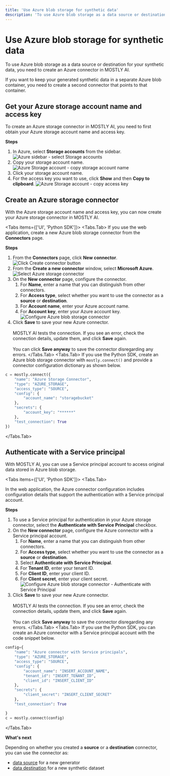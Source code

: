 ```yaml
---
title: 'Use Azure blob storage for synthetic data'
description: 'To use Azure blob storage as a data source or destination for your synthetic data, you need to create an Azure connector in MOSTLY AI.'
---
```



# Use Azure blob storage for synthetic data

To use Azure blob storage as a data source or destination for your synthetic data, you need to create an Azure connector in MOSTLY AI.

If you want to keep your generated synthetic data in a separate Azure blob container, you need to create a second connector that points to that container.

## Get your Azure storage account name and access key

To create an Azure storage connector in MOSTLY AI, you need to first obtain your Azure storage account name and access key.

**Steps**

1. In Azure, select **Storage accounts** from the sidebar.
   <Image src="/docimages/connectors/azure/prereq-01-azure-sidebar-storage-accounts.webp" alt="Azure sidebar - select Storage accounts" width={175} height={500} />
2. Copy your storage account name.
   <Image src="/docimages/connectors/azure/prereq-02-azure-storage-account-name.webp" alt="Azure Storage account - copy storage account name" width={350} height={500} />
3. Click your storage account name.
4. For the access key you want to use, click **Show** and then **Copy to clipboard**.
   <Image src="/docimages/connectors/azure/prereq-03-azure-storage-account-copy-access-key.webp" alt="Azure Storage account - copy access key" width={800} height={500} />

## Create an Azure storage connector

With the Azure storage account name and access key, you can now create your Azure storage connector in MOSTLY AI.

<Tabs items={['UI', 'Python SDK']}>
<Tabs.Tab>
If you use the web application, create a new Azure blob storage connector from the **Connectors** page.

**Steps**

1. From the **Connectors** page, click **New connector**.
   <Image src="/docimages/connectors/create-connector-01-click.webp" alt="Click Create connector button" width={800} height={500} />
2. From the **Create a new connector** window, select **Microsoft Azure**.
   <Image src="/docimages/connectors/azure/create-connector-02-select-azure.webp" alt="Select Azure storage connector" width={800} height={500} />
3. On the **New connector** page, configure the connector.
   1. For **Name**, enter a name that you can distinguish from other connectors.
   2. For **Access type**, select whether you want to use the connector as a **source** or **destination**.
   3. For **Account name**, enter your Azure account name.
   4. For **Account key**, enter your Azure account key.
      <Image src="/docimages/connectors/azure/create-connector-03-configure-azure.webp" alt="Configure Azure blob storage connector" width={350} height={500} />
4. Click **Save** to save your new Azure connector.<br /><br />
   MOSTLY AI tests the connection. If you see an error, check the connection details, update them, and click **Save** again.<br /><br />
   You can click **Save anyway** to save the connector disregarding any errors.
   </Tabs.Tab>
<Tabs.Tab>
If you use the Python SDK, create an Azure blob storage connector with `mostly.connect()` and provide a connector configuration dictionary as shown below.

```python copy filename="python" {3,6,9}
c = mostly.connect({
    "name": "Azure Storage Connector",
    "type": "AZURE_STORAGE",
    "access_type": "SOURCE",
    "config": {
        "account_name": "storagebucket"
    },
    "secrets": {
        "account_key": "******"
    },
    "test_connection": True
})
```

</Tabs.Tab>
</Tabs>

## Authenticate with a Service principal

With MOSTLY AI, you can use a Service principal account to access original data stored in Azure blob storage.

<Tabs items={['UI', 'Python SDK']}>
<Tabs.Tab>

In the web application, the Azure connector configuration includes configuration details that support the authentication with a Service principal account.

**Steps**

1. To use a Service principal for authentication in your Azure storage connector, select the **Authenticate with Service Principal** checkbox.
2. On the **New connector** page, configure the Azure connector with a Service principal account.
   1. For **Name**, enter a name that you can distinguish from other connectors.
   2. For **Access type**, select whether you want to use the connector as a **source** or **destination**.
   3. Select **Authenticate with Service Principal**.
   4. For **Tenant ID**, enter your tenant ID.
   5. For **Client ID**, enter your client ID.
   6. For **Client secret**, enter your client secret.
      <Image src="/docimages/connectors/azure/create-connector-04-azure-with-service-principal.webp" alt="Configure Azure blob storage connector - Authenticate with Service Principal" width={350} height={500} />
3. Click **Save** to save your new Azure connector.<br /><br />
   MOSTLY AI tests the connection. If you see an error, check the connection details, update them, and click **Save** again.<br /><br />
   You can click **Save anyway** to save the connector disregarding any errors.
   </Tabs.Tab>
<Tabs.Tab>
If you use the Python SDK, you can create an Azure connector with a Service principal account with the code snippet below.

```python filename="python" copy
config={
    "name": "Azure connector with Service principals",
    "type": "AZURE_STORAGE",
    "access_type": "SOURCE",
    "config": {
        "account_name": "INSERT_ACCOUNT_NAME",
        "tenant_id": "INSERT_TENANT_ID",
        "client_id": "INSERT_CLIENT_ID"
    },
    "secrets": {
        "client_secret": "INSERT_CLIENT_SECRET"
    },
    "test_connection": True

}
c = mostly.connect(config)
```

</Tabs.Tab>
</Tabs>

**What's next**

Depending on whether you created a **source** or a **destination** connector, you can use the connector as:

- [data source](../use/data-source) for a new generator
- [data destination](../use/data-destination) for a new synthetic dataset
